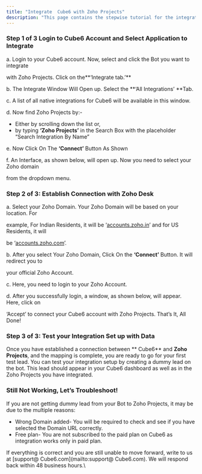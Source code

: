 ```yaml
---
title: "Integrate  Cube6 with Zoho Projects"
description: "This page contains the stepwise tutorial for the integration with  Cube6"
---
```


### **Step 1 of 3 Login to  Cube6 Account and Select Application to Integrate**

a. Login to your  Cube6 account. Now, select and click the Bot you want to integrate

with Zoho Projects. Click on the**‘Integrate tab.’** 

b. The Integrate Window Will Open up. Select the **‘All Integrations’ **Tab.

c. A list of all native integrations for  Cube6 will be available in this window.

d. Now find Zoho Projects by:-

- Either by scrolling down the list or,
- by typing **‘Zoho Projects’** in the Search Box with the placeholder “Search Integration By Name”

e. Now Click On The **‘Connect’** Button As Shown

f. An Interface, as shown below, will open up. Now you need to select your Zoho domain

from the dropdown menu.

### **Step 2 of 3: Establish Connection with Zoho Desk**

a. Select your Zoho Domain. Your Zoho Domain will be based on your location. For

example, For Indian Residents, it will be ‘[accounts.zoho.in](http://accounts.zoho.in)’ and for US Residents, it will

be ‘[accounts.zoho.com](http://accounts.zoho.com)’.

b. After you select Your Zoho Domain, Click On the **‘Connect’** Button. It will redirect you to

your official Zoho Account.

c. Here, you need to login to your Zoho Account.

d. After you successfully login, a window, as shown below, will appear. Here, click on

‘Accept’ to connect your  Cube6 account with Zoho Projects. That’s It, All Done\!

### **Step 3 of 3: Test your Integration Set up with Data**

Once you have established a connection between ** Cube6** and **Zoho Projects**, and the mapping is complete, you are ready to go for your first test lead. You can test your integration setup by creating a dummy lead on the bot. This lead should appear in your  Cube6 dashboard as well as in the Zoho Projects you have integrated.

### **Still Not Working, Let’s Troubleshoot\!**

If you are not getting dummy lead from your Bot to Zoho Projects, it may be due to the multiple reasons:

- Wrong Domain added- You will be required to check and see if you have selected the Domain URL correctly.
- Free plan- You are not subscribed to the paid plan on  Cube6 as integration works only in paid plan.

If everything is correct and you are still unable to move forward, write to us at [support@ Cube6.com](mailto:support@ Cube6.com). We will respond back within 48 business hours.\
  